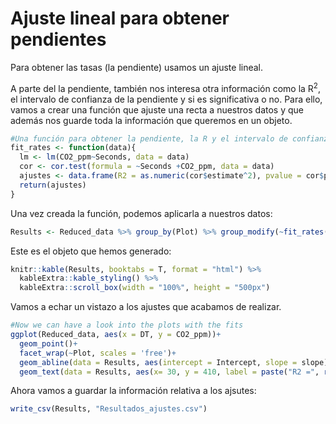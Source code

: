 # Ajuste lineal para obtener pendientes
Para obtener las tasas (la pendiente) usamos un ajuste lineal.

A parte del la pendiente, también nos interesa otra información como la R^2^, el intervalo de confianza de la pendiente y si es significativa o no. Para ello, vamos a crear una función que ajuste una recta a nuestros datos y que además nos guarde toda la información que queremos en un objeto.
```r
#Una función para obtener la pendiente, la R y el intervalo de confianza
fit_rates <- function(data){
  lm <- lm(CO2_ppm~Seconds, data = data)
  cor <- cor.test(formula = ~Seconds +CO2_ppm, data = data)
  ajustes <- data.frame(R2 = as.numeric(cor$estimate^2), pvalue = cor$p.value, slope = as.numeric(lm$coefficients[2]), Intercept = as.numeric(lm$coefficients[1]), n = nrow(data), Conf_2.5 = confint(lm)[2,1], Conf_97.5 = confint(lm)[2,2])
  return(ajustes)
}
```

Una vez creada la función, podemos aplicarla a nuestros datos:

```r
Results <- Reduced_data %>% group_by(Plot) %>% group_modify(~fit_rates(data=.x))
```

Este es el objeto que hemos generado:

```r
knitr::kable(Results, booktabs = T, format = "html") %>%
  kableExtra::kable_styling() %>%
  kableExtra::scroll_box(width = "100%", height = "500px")
```


Vamos a echar un vistazo a los ajustes que acabamos de realizar.

```r
#Now we can have a look into the plots with the fits
ggplot(Reduced_data, aes(x = DT, y = CO2_ppm))+
  geom_point()+
  facet_wrap(~Plot, scales = 'free')+
  geom_abline(data = Results, aes(intercept = Intercept, slope = slope), color = "red")+
  geom_text(data = Results, aes(x= 30, y = 410, label = paste("R2 =", round(R2, 2))), size = 2)
```

Ahora vamos a guardar la información relativa a los ajsutes:

```r
write_csv(Results, "Resultados_ajustes.csv")
```

